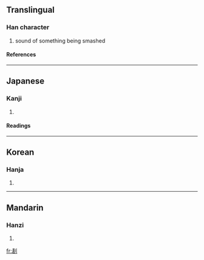==Translingual==
===Han character===
{{Han char|rn=18|rad=刀|as=09|sn=11|four=|canj=手口中弓 (QRLN)}}
# sound of something being smashed
====References====
{{Han ref|kx=0142.020|dkj=02078|dj=0321.180|hdz=10348.090|uh=5268|ud=21096}}
----
==Japanese==
===Kanji===
{{ja-kanji|grade=|rs=刀09}}
# {{defn|Japanese}}
====Readings====
{{ja-readings|on=[[かく]] (kaku), [[きゃく]] (kyaku)|kun=}}
----
==Korean==
===Hanja===
{{ko-hanja|hangeul=괵|rv=goek|mr=koek}}
# {{defn|Korean}}
----
==Mandarin==
===Hanzi===
{{cmn-hanzi|pin=[[huò]] ([[huo4]])|wg=huo<sup>4</sup>}}
# {{defn|Mandarin}}

[[fr:剨]]